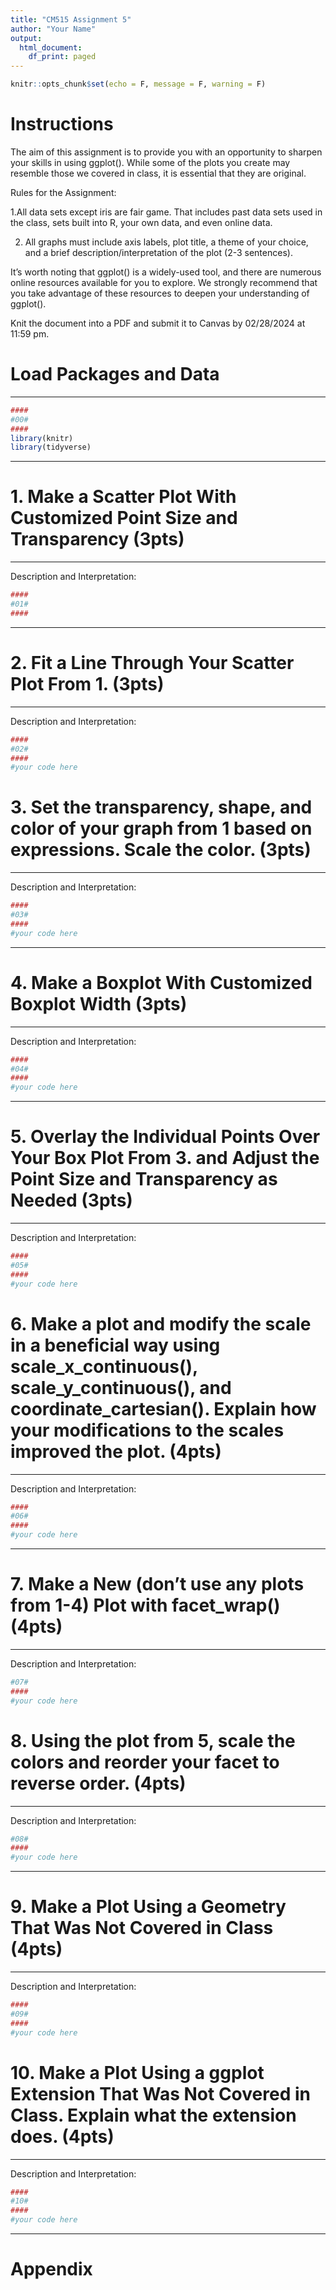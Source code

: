 ---
title: "CM515 Assignment 5"
author: "Your Name"
output:
  html_document:
    df_print: paged
---

```{r setup, include=FALSE}
knitr::opts_chunk$set(echo = F, message = F, warning = F)
```

# Instructions 

The aim of this assignment is to provide you with an opportunity to sharpen your skills in using ggplot(). While some of the plots you create may resemble those we covered in class, it is essential that they are original. 
 
 Rules for the Assignment:
 
 1.All data sets except iris are fair game. That includes past data sets used in the class, sets built into R, your own data, and even online data.
 
 2. All graphs must include axis labels, plot title, a theme of your choice, and a brief description/interpretation of the plot (2-3 sentences).


It's worth noting that ggplot() is a widely-used tool, and there are numerous online resources available for you to explore. We strongly recommend that you take advantage of these resources to deepen your understanding of ggplot(). 

Knit the document into a PDF and submit it to Canvas by 02/28/2024 at 11:59 pm.

# Load Packages and Data

*******

```{r}
####
#00#
####
library(knitr)
library(tidyverse)

```

*******

# 1. Make a Scatter Plot With Customized Point Size and Transparency (3pts)

*******

Description and Interpretation:

```{r}
####
#01#
####


```

*******

# 2. Fit a Line Through Your Scatter Plot From 1. (3pts)

*******

Description and Interpretation:

```{r}
####
#02#
####
#your code here

```

# 3. Set the transparency, shape, and color of your graph from 1 based on expressions. Scale the color. (3pts)

*******

Description and Interpretation:

```{r}
####
#03#
####
#your code here

```

*******

# 4. Make a Boxplot With Customized Boxplot Width (3pts)

*******

Description and Interpretation:

```{r}
####
#04#
####
#your code here

```

*******

# 5. Overlay the Individual Points Over Your Box Plot From 3. and Adjust the Point Size and Transparency as Needed (3pts)

******

Description and Interpretation:

```{r}
####
#05#
####
#your code here

```

# 6. Make a plot and modify the scale in a beneficial way using scale_x_continuous(), scale_y_continuous(), and coordinate_cartesian(). Explain how your modifications to the scales improved the plot. (4pts)

******

Description and Interpretation:

```{r}
####
#06#
####
#your code here

```

******

# 7. Make a New (don't use any plots from 1-4) Plot with facet_wrap() (4pts)

******

Description and Interpretation:

```{r}
#07#
####
#your code here

```

# 8. Using the plot from 5, scale the colors and reorder your facet to reverse order. (4pts)

******

Description and Interpretation:

```{r}
#08#
####
#your code here

```

******

# 9. Make a Plot Using a Geometry That Was Not Covered in Class (4pts)

******

Description and Interpretation:

```{r}
####
#09#
####
#your code here 
```

# 10. Make a Plot Using a ggplot Extension That Was Not Covered in Class. Explain what the extension does. (4pts)

******

Description and Interpretation:

```{r}
####
#10#
####
#your code here 
```

******

# Appendix

```{r show-code, ref.label = all_labels(), echo = TRUE, eval = FALSE}

```



